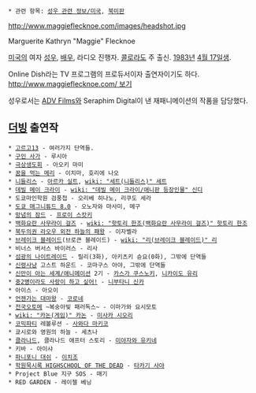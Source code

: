  * 관련 항목: [[성우 관련 정보/미국]], [[북미판]]

http://www.maggieflecknoe.com/images/headshot.jpg

Marguerite Kathryn "Maggie" Flecknoe 

[[미국]]의 여자 [[성우]], [[배우]], 라디오 진행자. [[콜로라도]] 주 출신. [[1983년]] [[4월 17일]]생.

Online Dish라는 TV 프로그램의 프로듀서이자 출연자이기도 하다. [[http://www.maggieflecknoe.com/ 보기]]

성우로서는 [[ADV Films]]와 Seraphim Digital이 낸 재패니메이션의 작품을 담당했다.

== [[더빙]] 출연작 ==
 * [[고르고13]] - 여러가지 단역들.
 * [[구인 사가]] - 루시아
 * [[극상생도회]] - 아오키 마미
 * [[꿈을 먹는 메리]] - 이치마, 호리에 나오
 * [[니들리스]] - [[아르카 실트]], [[wiki: "세트(니들리스)" 세트]]
 * [[데빌 메이 크라이]] - [[wiki: "데빌 메이 크라이/애니판 등장인물" 신디]]
 * 도쿄마인학원 검풍첩 - 오리베 히나노, 리쿠도 세라
 * [[도쿄 매그니튜드 8.0]] - 오노자와 마사미, 메구
 * [[망념의 잠드]] - [[프로이 스캇키]]
 * [[백화요란 사무라이 걸즈]] - [[wiki: "핫토리 한조(백화요란 사무라이 걸즈)" 핫토리 한조]]
 * [[북두의권 라오우 외전 하늘의 패왕]] - 이자벨라
 * [[브레이크 블레이드]](브로큰 블레이드) - [[wiki: "리(브레이크 블레이드)" 리]]
 * 비너스 버서스 바이러스 - 리사
 * [[섬광의 나이트레이드]] - 릴리(3화), 아키츠키 슌요(0화), 그밖에 단역들
 * [[신령사냥]] 고스트 하운드 - 코마구스 아야, 그밖에 단역들
 * [[신만이 아는 세계/애니메이션]] 2기 - [[카스가 쿠스노키]], [[니카이도 유리]]
 * [[중2병이라도 사랑이 하고 싶어!]] - [[니부타니 신카]]
 * 아이스 - 아오이
 * [[언젠가는 대마왕]] - [[코로네]]
 * [[전국오토메]] ~복숭아빛 패러독스~ - 이마가와 요시모토
 * [[wiki: "카논(게임)" 카논]] - [[미사카 시오리]]
 * [[코믹파티]] 레볼루션 - [[사와다 마키코]]
 * 쿄시로와 영원의 하늘 - 세츠나
 * [[클라나드]], 클라나드 애프터 스토리 - [[미야자와 유키네]]
 * 키바 - 아이샤
 * [[파니포니 대쉬]] - [[이치조]]
 * [[학원묵시록 HIGHSCHOOL OF THE DEAD]] - [[타카기 사야]]
 * Project Blue 지구 SOS - 매기
 * RED GARDEN - 레이첼 베닝
